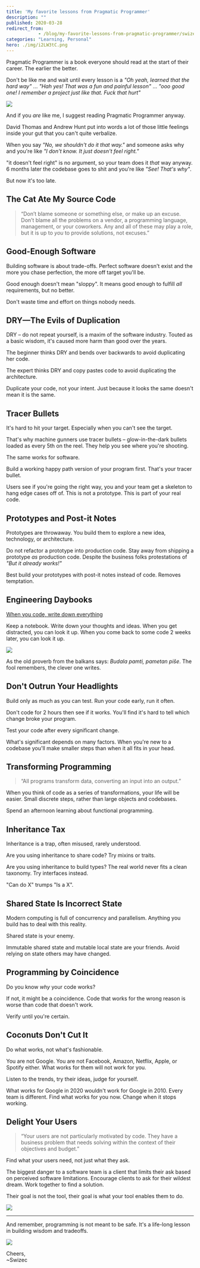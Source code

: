 ```yaml
---
title: 'My favorite lessons from Pragmatic Programmer'
description: ""
published: 2020-03-28
redirect_from: 
            - /blog/my-favorite-lessons-from-pragmatic-programmer/swizec/9361
categories: "Learning, Personal"
hero: ./img/i2LW3tC.png
---
```

Pragmatic Programmer is a book everyone should read at the start of their career. The earlier the better.





Don&#x27;t be like me and wait until every lesson is a _&quot;Oh yeah, learned that the hard way&quot;_ ... _&quot;Hah yes! That was a fun and painful lesson&quot;_ ... _&quot;ooo good one! I remember a project just like that. Fuck that hurt&quot;_



[![](./img/i2LW3tC.png)](https://pragprog.com/book/tpp20/the-pragmatic-programmer-20th-anniversary-edition)



And if you _are_ like me, I suggest reading Pragmatic Programmer anyway.



David Thomas and Andrew Hunt put into words a lot of those little feelings inside your gut that you can&#x27;t quite verbalize.



When you say _&quot;No, we shouldn&#x27;t do it that way.&quot;_ and someone asks why and you&#x27;re like _&quot;I don&#x27;t know. It just doesn&#x27;t feel right.&quot;_



&quot;it doesn&#x27;t feel right&quot; is no argument, so your team does it _that_ way anyway. 6 months later the codebase goes to shit and you&#x27;re like _&quot;See! That&#x27;s why&quot;_.



But now it&#x27;s too late.



## The Cat Ate My Source Code



> “Don’t blame someone or something else, or make up an excuse. Don’t blame all the problems on a vendor, a programming language, management, or your coworkers. Any and all of these may play a role, but it is up to _you_ to provide solutions, not excuses.”



## Good-Enough Software



Building software is about trade-offs. Perfect software doesn&#x27;t exist and the more you chase perfection, the more off target you&#x27;ll be.



Good enough doesn&#x27;t mean &quot;sloppy&quot;. It means good enough to fulfill _all_ requirements, but no better.



Don&#x27;t waste time and effort on things nobody needs.



## DRY—The Evils of Duplication



DRY – do not repeat yourself, is a maxim of the software industry. Touted as a basic wisdom, it&#x27;s caused more harm than good over the years.



The beginner thinks DRY and bends over backwards to avoid duplicating her code.



The expert thinks DRY and copy pastes code to avoid duplicating the architecture.



Duplicate your code, not your intent. Just because it looks the same doesn&#x27;t mean it is the same.



## Tracer Bullets



It&#x27;s hard to hit your target. Especially when you can&#x27;t see the target.



That&#x27;s why machine gunners use tracer bullets – glow-in-the-dark bullets loaded as every 5th on the reel. They help you see where you&#x27;re shooting.



The same works for software.



Build a working happy path version of your program first. That&#x27;s your tracer bullet.



Users see if you&#x27;re going the right way, you and your team get a skeleton to hang edge cases off of. This is not a prototype. This is part of your real code.



## Prototypes and Post-it Notes



Prototypes are throwaway. You build them to explore a new idea, technology, or architecture.



Do not refactor a prototype into production code. Stay away from shipping a prototype _as_ production code. Despite the business folks protestations of _&quot;But it already works!&quot;_



Best build your prototypes with post-it notes instead of code. Removes temptation.



## Engineering Daybooks



[When you code, write down everything](https://swizec.com/blog/write-down-everything/swizec/8851)



Keep a notebook. Write down your thoughts and ideas. When you get distracted, you can look it up. When you come back to some code 2 weeks later, you can look it up.



![](./img/CRQ522W.png)



As the old proverb from the balkans says: _Budala pamti, pametan piše_. The fool remembers, the clever one writes.



## Don&#x27;t Outrun Your Headlights



Build only as much as you can test. Run your code early, run it often.



Don&#x27;t code for 2 hours then see if it works. You&#x27;ll find it&#x27;s hard to tell which change broke your program.



Test your code after every significant change.



What&#x27;s significant depends on many factors. When you&#x27;re new to a codebase you&#x27;ll make smaller steps than when it all fits in your head.



## Transforming Programming



> “All programs transform data, converting an input into an output.”



When you think of code as a series of transformations, your life will be easier. Small discrete steps, rather than large objects and codebases.



Spend an afternoon learning about functional programming.



## Inheritance Tax



Inheritance is a trap, often misused, rarely understood.



Are you using inheritance to share code? Try mixins or traits.



Are you using inheritance to build types? The real world never fits a clean taxonomy. Try interfaces instead.



&quot;Can do X&quot; trumps &quot;Is a X&quot;.



## Shared State Is Incorrect State



Modern computing is full of concurrency and parallelism. Anything you build has to deal with this reality.



Shared state is your enemy.



Immutable shared state and mutable local state are your friends. Avoid relying on state others may have changed.



## Programming by Coincidence



Do you know _why_ your code works?



If not, it might be a coincidence. Code that works for the wrong reason is worse than code that doesn&#x27;t work.



Verify until you&#x27;re certain.



## Coconuts Don&#x27;t Cut It



Do what works, not what&#x27;s fashionable.



You are not Google. You are not Facebook, Amazon, Netflix, Apple, or Spotify either. What works for them will not work for you.



Listen to the trends, try their ideas, judge for yourself.



What works for Google in 2020 wouldn&#x27;t work for Google in 2010. Every team is different. Find what works for you now. Change when it stops working.



## Delight Your Users



> “Your users are not particularly motivated by code. They have a business problem that needs solving within the context of their objectives and budget.”



Find what your users need, not just what they ask.



The biggest danger to a software team is a client that limits their ask based on perceived software limitations. Encourage clients to ask for their wildest dream. Work together to find a solution.



Their goal is not the tool, their goal is what your tool enables them to do.



![](./img/Bfmuc3C.png)



* * *



And remember, programming is not meant to be safe. It&#x27;s a life-long lesson in building wisdom and tradeoffs.



![](./img/tTHHdPk.png)



Cheers,  
~Swizec